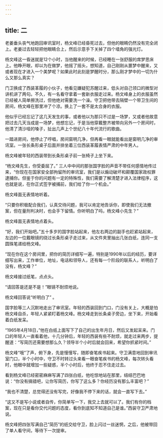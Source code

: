 ```yaml
---
---
---
```

title: 二
---



老姜垂头丧气地跑回审讯室时，杨文峰已经昏死过去，但他的眼睛仍然没有完全闭上。老姜过去轻轻把他眼睛合上，然后示意手下关掉了四个墙角的强光灯。

杨文峰这一昏迷就是12个小时，当他醒来的时候，已经睡在一张舒服的席梦思床上。他睁开眼，却以为在做梦，他摇了摇头，想知道，自己刚刚从噩梦中醒来，又或者现在才进入一个美梦呢？如果此时此刻是梦醒时分，那么刚才梦中的一切为什么又那么真实？

门卫换成了西装革履的小伙子，他看见嫌疑犯苏醒过来，低头对自己领口的微型对讲机讲了两句。不久，有一名看守拿着一套新衣服走过来。杨文峰身上的衣服虽然已经被人简单擦洗过，但他绝对需要洗一个澡。守卫把他带去隔壁一个带卫生间的房间，杨文峰在那里冲了个凉。换上了一套不是太合身的衣服。

他似乎已经忘记了这几天发生的事，或者他以为那只不过是一场梦，又或者他故意把过去几天当成是一场梦，他想忘记，于是当他穿戴整齐被带向另外一个房间时，他清了清沙哑的嗓子，扯出几声上个世纪八十年代流行的歌曲。

一踏进房间，他停止了哼唱，房间窗明几净，但再看一眼就能看出是窗明几净的审讯室。一张长条形桌子后面并排坐着三位西装革履表情严肃的中年男人。

杨文峰被年轻的西装带到长条形桌子前一张椅子上坐下来。

“杨文峰先生，你受委屈了。” 三人中中间的那张国字脸的声音不带任何感情地传过来，“你现在在国家安全部拘留所的审讯室，我们是以煽动破坏和颠覆国家政权罪逮捕你。但鉴于你的问题有一定的特殊性，我们需要了解清楚才进入法律程序，这也就是说，在你正式签字被捕前，我们给了你一个机会。”

杨文峰面无表情地听着。

“只要你积极配合我们，认真交待问题，我可以肯定地告诉你，即使我们无法撤案，但在量刑判决时，也会手下留情。你听明白了吗，杨文峰小先生？”

杨文峰面无表情地点着头。

“好，我们开始吧。”五十多岁的国字脸站起来，他左右两边的副手也赶紧站起来，左边的一位戴眼镜的绕过长条形桌子走过来，从文件夹里抽出几张白纸，连同一支圆珠笔递给杨文峰。

“现在你在这个房间里，把你的简历详细写一遍，特别是1990年以后的经历，要详细写出来，工作单位，地址，电话和领导人，还有每一个阶段的联系人，听明白了没有，杨文峰？”

杨文峰接过纸笔，点点头。

“请回答是还是不是！”眼镜不耐烦地说。

杨文峰回答说“听明白了” 。

国字脸等三人沉默地走出了审讯室。年轻的西装回到门口，门没有关上，大概是怕杨文峰自杀，年轻人紧紧盯着杨文峰。杨文峰走到长条桌子旁边，坐下来，开始看着白纸发呆。

“1965年4月18日，”他在白纸上面写下了自己的出生年月日，然后又发起呆来。门口的年轻人一直看着他，十几分钟后，年轻的西装有些不耐烦，就走过来两步，提醒道：“写简历还需要想那么久？领导半个小时后就会回来，希望你抓紧时间。”

杨文峰“哦”了声，俯下身，先是慢慢写，随即奋笔疾书起来。守卫满意地回到审讯室门口，半个小时中，守卫不时转过头来看一眼奋笔疾书的杨文峰，每次转头看时，他眼中就增加一些疑惑，半个小时后，他终于忍不住走过去。

看到杨文峰已经密密麻麻写满了四张白纸，他吃惊地站在那里，结结巴巴地说：“你没有搞错吧，让你写简历，你写了这么多？你经历没有那么丰富吧？”

“我也不清楚，总觉得还没有写完，好像我不停下来的话，就会一直写下去。”

“这又不是写小说或者自传，你简单写一下，我交上去就可以了。我们有你的档案，现在只是看你交代问题的态度，看你到底知不知道自己是谁。”西装守卫严肃地说。

杨文峰把四张写满自己“简历”的纸交给守卫，脸上闪过一丝迷惘，之后，他被带回了单人看守间，等待下一次提审。
